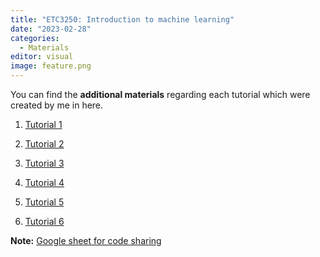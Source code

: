 ```yaml
---
title: "ETC3250: Introduction to machine learning"
date: "2023-02-28"
categories:
  - Materials
editor: visual
image: feature.png
---
```


You can find the **additional materials** regarding each tutorial which were created by me in here.

1. [Tutorial 1](https://github.com/JayaniLakshika/Teaching/blob/main/ETC3250/2023/Tutorial_1/cheet_sheet.pdf)

2. [Tutorial 2](https://github.com/JayaniLakshika/Teaching/blob/main/ETC3250/2023/Tutorial_2/add_material_tute2.pdf)

3. [Tutorial 3](https://github.com/JayaniLakshika/Teaching/blob/main/ETC3250/2023/Tutorial_3/add_material_tute3.pdf)

4. [Tutorial 4](https://github.com/JayaniLakshika/Teaching/blob/main/ETC3250/2023/Tutorial_4/add_material_tute4.pdf)

5. [Tutorial 5](https://github.com/JayaniLakshika/Teaching/blob/main/ETC3250/2023/Tutorial_5/add_material_tute5.pdf)

6. [Tutorial 6](https://github.com/JayaniLakshika/Teaching/blob/main/ETC3250/2023/Tutorial_6/add_material_tute6.pdf)

**Note:** [Google sheet for code sharing](https://docs.google.com/document/d/1C6UfLDaukJpUP7Qgzpq03W_8Tf8qGXYIFU9zcAdSbV8/edit?usp=sharing)
